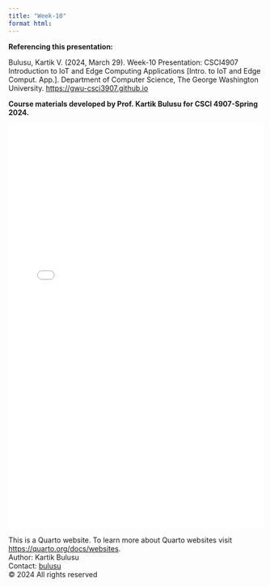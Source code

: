 ```yaml
---
title: "Week-10"
format html:
---
```

**Referencing this presentation:**

Bulusu, Kartik V. (2024, March 29). Week-10 Presentation: CSCI4907 Introduction to IoT and Edge Computing Applications [Intro. to IoT and Edge Comput. App.]. Department of Computer Science, The George Washington University. [https://gwu-csci3907.github.io](https://gwu-csci3907.github.io)

::: {.callout-note appearance="simple"}
**Course materials developed by Prof. Kartik Bulusu for CSCI 4907-Spring 2024.**
:::
![](Notes/CS4907_IoT_Week10.pdf){width="100%" height="800px"}

<footer>
  <p>This is a Quarto website. To learn more about Quarto websites visit <https://quarto.org/docs/websites>.<br>
  Author: Kartik Bulusu<br>
  Contact: <a href="mailto:bulusu@gwu.edu">bulusu</a><br>
  &copy; 2024 All rights reserved</p>
</footer>